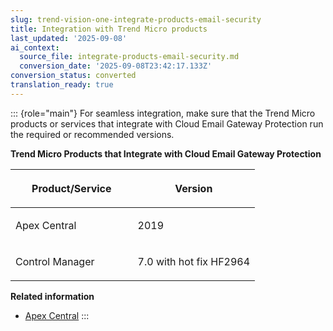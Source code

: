 ```yaml
---
slug: trend-vision-one-integrate-products-email-security
title: Integration with Trend Micro products
last_updated: '2025-09-08'
ai_context:
  source_file: integrate-products-email-security.md
  conversion_date: '2025-09-08T23:42:17.133Z'
conversion_status: converted
translation_ready: true
---
```


::: {role="main"}
For seamless integration, make sure that the Trend Micro products or services that integrate with Cloud Email Gateway Protection run the required or recommended versions.

**Trend Micro Products that Integrate with Cloud Email Gateway Protection**

<table>
<colgroup>
<col style="width: 50%" />
<col style="width: 50%" />
</colgroup>
<thead>
<tr>
<th><p>Product/Service</p></th>
<th><p>Version</p></th>
</tr>
</thead>
<tbody>
<tr>
<td><p>Apex Central</p></td>
<td><p>2019</p></td>
</tr>
<tr>
<td><p>Control Manager</p></td>
<td><p>7.0 with hot fix HF2964</p></td>
</tr>
</tbody>
</table>

**Related information**

- [Apex Central](apex-central-email-security-about.mdx)
:::

